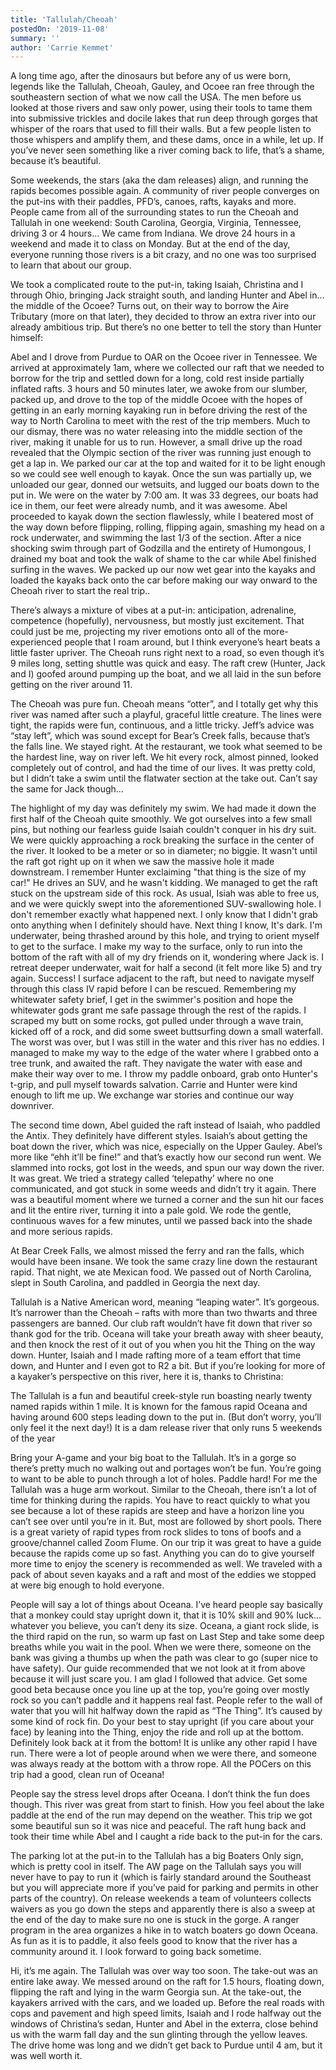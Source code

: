 ```yaml
---
title: 'Tallulah/Cheoah'
postedOn: '2019-11-08'
summary: ''
author: 'Carrie Kemmet'
---
```


A long time ago, after the dinosaurs but before any of us were born, legends like the Tallulah, Cheoah, Gauley, and Ocoee ran free through the southeastern section of what we now call the USA. The men before us looked at those rivers and saw only power, using their tools to tame them into submissive trickles and docile lakes that run deep through gorges that whisper of the roars that used to fill their walls. But a few people listen to those whispers and amplify them, and these dams, once in a while, let up. If you’ve never seen something like a river coming back to life, that’s a shame, because it’s beautiful.

Some weekends, the stars (aka the dam releases) align, and running the rapids becomes possible again. A community of river people converges on the put-ins with their paddles, PFD’s, canoes, rafts, kayaks and more. People came from all of the surrounding states to run the Cheoah and Tallulah in one weekend: South Carolina, Georgia, Virginia, Tennessee, driving 3 or 4 hours… We came from Indiana. We drove 24 hours in a weekend and made it to class on Monday. But at the end of the day, everyone running those rivers is a bit crazy, and no one was too surprised to learn that about our group.

We took a complicated route to the put-in, taking Isaiah, Christina and I through Ohio, bringing Jack straight south, and landing Hunter and Abel in… the middle of the Ocoee? Turns out, on their way to borrow the Aire Tributary (more on that later), they decided to throw an extra river into our already ambitious trip. But there’s no one better to tell the story than Hunter himself:

Abel and I drove from Purdue to OAR on the Ocoee river in Tennessee. We arrived at approximately 1am, where we collected our raft that we needed to borrow for the trip and settled down for a long, cold rest inside partially inflated rafts. 3 hours and 50 minutes later, we awoke from our slumber, packed up, and drove to the top of the middle Ocoee with the hopes of getting in an early morning kayaking run in before driving the rest of the way to North Carolina to meet with the rest of the trip members. Much to our dismay, there was no water releasing into the middle section of the river, making it unable for us to run. However, a small drive up the road revealed that the Olympic section of the river was running just enough to get a lap in. We parked our car at the top and waited for it to be light enough so we could see well enough to kayak. Once the sun was partially up, we unloaded our gear, donned our wetsuits, and lugged our boats down to the put in. We were on the water by 7:00 am. It was 33 degrees, our boats had ice in them, our feet were already numb, and it was awesome. Abel proceeded to kayak down the section flawlessly, while I beatered most of the way down before flipping, rolling, flipping again, smashing my head on a rock underwater, and swimming the last 1/3 of the section. After a nice shocking swim through part of Godzilla and the entirety of Humongous, I drained my boat and took the walk of shame to the car while Abel finished surfing in the waves. We packed up our now wet gear into the kayaks and loaded the kayaks back onto the car before making our way onward to the Cheoah river to start the real trip..

There’s always a mixture of vibes at a put-in: anticipation, adrenaline, competence (hopefully), nervousness, but mostly just excitement. That could just be me, projecting my river emotions onto all of the more-experienced people that I roam around, but I think everyone’s heart beats a little faster upriver. The Cheoah runs right next to a road, so even though it’s 9 miles long, setting shuttle was quick and easy. The raft crew (Hunter, Jack and I) goofed around pumping up the boat, and we all laid in the sun before getting on the river around 11.

The Cheoah was pure fun. Cheoah means “otter”, and I totally get why this river was named after such a playful, graceful little creature. The lines were tight, the rapids were fun, continuous, and a little tricky. Jeff’s advice was “stay left”, which was sound except for Bear’s Creek falls, because that’s the falls line. We stayed right. At the restaurant, we took what seemed to be the hardest line, way on river left. We hit every rock, almost pinned, looked completely out of control, and had the time of our lives. It was pretty cold, but I didn’t take a swim until the flatwater section at the take out. Can’t say the same for Jack though…

The highlight of my day was definitely my swim. We had made it down the first half of the Cheoah quite smoothly. We got ourselves into a few small pins, but nothing our fearless guide Isaiah couldn't conquer in his dry suit. We were quickly approaching a rock breaking the surface in the center of the river. It looked to be a meter or so in diameter; no biggie. It wasn't until the raft got right up on it when we saw the massive hole it made downstream. I remember Hunter exclaiming "that thing is the size of my car!" He drives an SUV, and he wasn't kidding. We managed to get the raft stuck on the upstream side of this rock. As usual, Isiah was able to free us, and we were quickly swept into the aforementioned SUV-swallowing hole. I don't remember exactly what happened next. I only know that I didn't grab onto anything when I definitely should have. Next thing I know, It's dark. I'm underwater, being thrashed around by this hole, and trying to orient myself to get to the surface. I make my way to the surface, only to run into the bottom of the raft with all of my dry friends on it, wondering where Jack is. I retreat deeper underwater, wait for half a second (it felt more like 5) and try again. Success! I surface adjacent to the raft, but need to navigate myself through this class IV rapid before I can be rescued. Remembering my whitewater safety brief, I get in the swimmer's position and hope the whitewater gods grant me safe passage through the rest of the rapids. I scraped my butt on some rocks, got pulled under through a wave train, kicked off of a rock, and did some sweet buttsurfing down a small waterfall. The worst was over, but I was still in the water and this river has no eddies. I managed to make my way to the edge of the water where I grabbed onto a tree trunk, and awaited the raft. They navigate the water with ease and make their way over to me. I throw my paddle onboard, grab onto Hunter's t-grip, and pull myself towards salvation. Carrie and Hunter were kind enough to lift me up. We exchange war stories and continue our way downriver.

The second time down, Abel guided the raft instead of Isaiah, who paddled the Antix. They definitely have different styles. Isaiah’s about getting the boat down the river, which was nice, especially on the Upper Gauley. Abel’s more like “ehh it’ll be fine!” and that’s exactly how our second run went. We slammed into rocks, got lost in the weeds, and spun our way down the river. It was great. We tried a strategy called ‘telepathy’ where no one communicated, and got stuck in some weeds and didn’t try it again. There was a beautiful moment where we turned a corner and the sun hit our faces and lit the entire river, turning it into a pale gold. We rode the gentle, continuous waves for a few minutes, until we passed back into the shade and more serious rapids.

At Bear Creek Falls, we almost missed the ferry and ran the falls, which would have been insane. We took the same crazy line down the restaurant rapid. That night, we ate Mexican food. We passed out of North Carolina, slept in South Carolina, and paddled in Georgia the next day.

Tallulah is a Native American word, meaning “leaping water”. It’s gorgeous. It’s narrower than the Cheoah – rafts with more than two thwarts and three passengers are banned. Our club raft wouldn’t have fit down that river so thank god for the trib. Oceana will take your breath away with sheer beauty, and then knock the rest of it out of you when you hit the Thing on the way down. Hunter, Isaiah and I made rafting more of a team effort that time down, and Hunter and I even got to R2 a bit. But if you’re looking for more of a kayaker’s perspective on this river, here it is, thanks to Christina:

The Tallulah is a fun and beautiful creek-style run boasting nearly twenty named rapids within 1 mile. It is known for the famous rapid Oceana and having around 600 steps leading down to the put in. (But don’t worry, you’ll only feel it the next day!) It is a dam release river that only runs 5 weekends of the year

Bring your A-game and your big boat to the Tallulah. It’s in a gorge so there’s pretty much no walking out and portages won’t be fun. You’re going to want to be able to punch through a lot of holes. Paddle hard! For me the Tallulah was a huge arm workout. Similar to the Cheoah, there isn’t a lot of time for thinking during the rapids. You have to react quickly to what you see because a lot of these rapids are steep and have a horizon line you can’t see over until you’re in it. But, most are followed by short pools. There is a great variety of rapid types from rock slides to tons of boofs and a groove/channel called Zoom Flume. On our trip it was great to have a guide because the rapids come up so fast. Anything you can do to give yourself more time to enjoy the scenery is recommended as well. We traveled with a pack of about seven kayaks and a raft and most of the eddies we stopped at were big enough to hold everyone.

People will say a lot of things about Oceana. I’ve heard people say basically that a monkey could stay upright down it, that it is 10% skill and 90% luck... whatever you believe, you can’t deny its size. Oceana, a giant rock slide, is the third rapid on the run, so warm up fast on Last Step and take some deep breaths while you wait in the pool. When we were there, someone on the bank was giving a thumbs up when the path was clear to go (super nice to have safety). Our guide recommended that we not look at it from above because it will just scare you. I am glad I followed that advice. Get some good beta because once you line up at the top, you’re going over mostly rock so you can’t paddle and it happens real fast. People refer to the wall of water that you will hit halfway down the rapid as “The Thing”. It’s caused by some kind of rock fin. Do your best to stay upright (if you care about your face) by leaning into the Thing, enjoy the ride and roll up at the bottom. Definitely look back at it from the bottom! It is unlike any other rapid I have run. There were a lot of people around when we were there, and someone was always ready at the bottom with a throw rope. All the POCers on this trip had a good, clean run of Oceana!

People say the stress level drops after Oceana. I don’t think the fun does though. This river was great from start to finish. How you feel about the lake paddle at the end of the run may depend on the weather. This trip we got some beautiful sun so it was nice and peaceful. The raft hung back and took their time while Abel and I caught a ride back to the put-in for the cars.

The parking lot at the put-in to the Tallulah has a big Boaters Only sign, which is pretty cool in itself. The AW page on the Tallulah says you will never have to pay to run it (which is fairly standard around the Southeast but you will appreciate more if you’ve paid for parking and permits in other parts of the country). On release weekends a team of volunteers collects waivers as you go down the steps and apparently there is also a sweep at the end of the day to make sure no one is stuck in the gorge. A ranger program in the area organizes a hike in to watch boaters go down Oceana. As fun as it is to paddle, it also feels good to know that the river has a community around it. I look forward to going back sometime.

Hi, it’s me again. The Tallulah was over way too soon. The take-out was an entire lake away. We messed around on the raft for 1.5 hours, floating down, flipping the raft and lying in the warm Georgia sun. At the take-out, the kayakers arrived with the cars, and we loaded up. Before the real roads with cops and pavement and high speed limits, Isaiah and I rode halfway out the windows of Christina’s sedan, Hunter and Abel in the exterra, close behind us with the warm fall day and the sun glinting through the yellow leaves. The drive home was long and we didn’t get back to Purdue until 4 am, but it was well worth it.